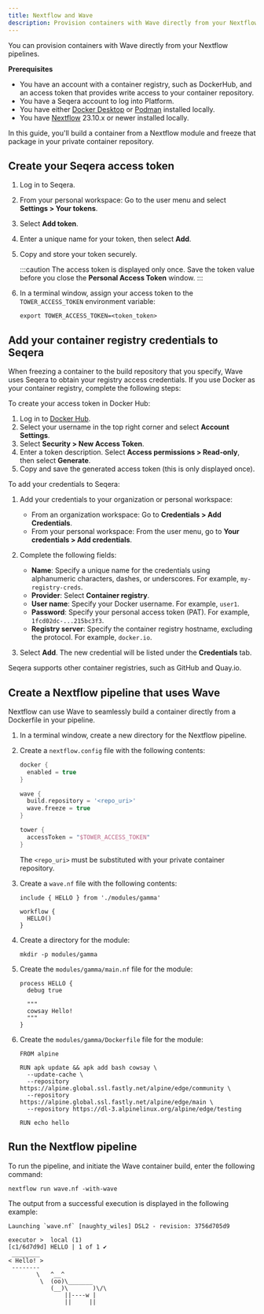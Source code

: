```yaml
---
title: Nextflow and Wave
description: Provision containers with Wave directly from your Nextflow pipelines
---
```


You can provision containers with Wave directly from your Nextflow pipelines.

**Prerequisites**

- You have an account with a container registry, such as DockerHub, and an access token that provides write access to your container repository.
- You have a Seqera account to log into Platform.
- You have either [Docker Desktop] or [Podman] installed locally.
- You have [Nextflow] 23.10.x or newer installed locally.

In this guide, you'll build a container from a Nextflow module and freeze that package in your private container repository.

## Create your Seqera access token

1. Log in to Seqera.
1. From your personal workspace: Go to the user menu and select **Settings > Your tokens**.
1. Select **Add token**.
1. Enter a unique name for your token, then select **Add**.
1. Copy and store your token securely.

    :::caution
    The access token is displayed only once. Save the token value before you close the **Personal Access Token** window.
    :::

1. In a terminal window, assign your access token to the `TOWER_ACCESS_TOKEN` environment variable:

    ```
    export TOWER_ACCESS_TOKEN=<token_token>
    ```

## Add your container registry credentials to Seqera

When freezing a container to the build repository that you specify, Wave uses Seqera to obtain your registry access credentials. If you use Docker as your container registry, complete the following steps:

To create your access token in Docker Hub:

1. Log in to [Docker Hub](https://hub.docker.com/).
2. Select your username in the top right corner and select **Account Settings**.
3. Select **Security > New Access Token**.
4. Enter a token description. Select **Access permissions > Read-only**, then select **Generate**.
5. Copy and save the generated access token (this is only displayed once).

To add your credentials to Seqera:

1.  Add your credentials to your organization or personal workspace:
    - From an organization workspace: Go to **Credentials > Add Credentials**.
    - From your personal workspace: From the user menu, go to **Your credentials > Add credentials**.

2.  Complete the following fields:

    - **Name**: Specify a unique name for the credentials using alphanumeric characters, dashes, or underscores. For example, `my-registry-creds`.
    - **Provider**: Select **Container registry**.
    - **User name**: Specify your Docker username. For example, `user1`.
    - **Password**: Specify your personal access token (PAT). For example, `1fcd02dc-...215bc3f3`.
    - **Registry server**: Specify the container registry hostname, excluding the protocol. For example, `docker.io`.

3.  Select **Add**. The new credential will be listed under the **Credentials** tab.

Seqera supports other container registries, such as GitHub and Quay.io.

## Create a Nextflow pipeline that uses Wave

Nextflow can use Wave to seamlessly build a container directly from a Dockerfile in your pipeline.

1. In a terminal window, create a new directory for the Nextflow pipeline.

1. Create a `nextflow.config` file with the following contents:

    ```groovy
    docker {
      enabled = true
    }

    wave {
      build.repository = '<repo_uri>'
      wave.freeze = true
    }

    tower {
      accessToken = "$TOWER_ACCESS_TOKEN"
    }
    ```

    The `<repo_uri>` must be substituted with your private container repository.

1. Create a `wave.nf` file with the following contents:

    ```nextflow
    include { HELLO } from './modules/gamma'

    workflow {
      HELLO()
    }
    ```

1. Create a directory for the module:
    ```
    mkdir -p modules/gamma
    ```

1. Create the `modules/gamma/main.nf` file for the module:

    ```
    process HELLO {
      debug true

      """
      cowsay Hello!
      """
    }
    ```

1. Create the `modules/gamma/Dockerfile` file for the module:

    ```
    FROM alpine

    RUN apk update && apk add bash cowsay \
      --update-cache \
      --repository https://alpine.global.ssl.fastly.net/alpine/edge/community \
      --repository https://alpine.global.ssl.fastly.net/alpine/edge/main \
      --repository https://dl-3.alpinelinux.org/alpine/edge/testing

    RUN echo hello
    ```

## Run the Nextflow pipeline

To run the pipeline, and initiate the Wave container build, enter the following command:

```
nextflow run wave.nf -with-wave
```

The output from a successful execution is displayed in the following example:

```
Launching `wave.nf` [naughty_wiles] DSL2 - revision: 3756d705d9

executor >  local (1)
[c1/6d7d9d] HELLO | 1 of 1 ✔
 ________
< Hello! >
 --------
        \   ^__^
         \  (oo)\_______
            (__)\       )\/\
                ||----w |
                ||     ||
```

[sc]: https://seqera.io/containers/
[conda]: https://docs.conda.io/en/latest/
[Nextflow]: https://www.nextflow.io/docs/latest/install.html
[Podman]: https://podman.io/docs/installation
[Docker Desktop]: https://www.docker.com/products/docker-desktop/

[wave-build]: /wave_docs/wave_repo/docs/cli/reference.mdx#build-a-container
[nf-config]: /wave_docs/wave_repo/docs/nextflow.mdx#configuration-options
[wave-cli]: /wave_docs/wave_repo/docs/cli/index.mdx
